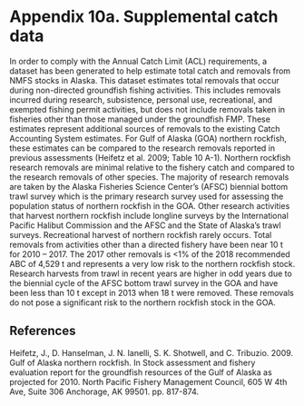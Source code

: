 # Appendix 10a. Supplemental catch data 

In order to comply with the Annual Catch Limit (ACL) requirements, a dataset has been generated to help estimate total catch and removals from NMFS stocks in Alaska. 
This dataset estimates total removals that occur during non-directed groundfish fishing activities. 
This includes removals incurred during research, subsistence, personal use, recreational, and exempted fishing permit activities, but does not include removals taken in fisheries other than those managed under the groundfish FMP. These estimates represent additional sources of removals to the existing Catch Accounting System estimates. 
For Gulf of Alaska (GOA) northern rockfish, these estimates can be compared to the research removals reported in previous assessments (Heifetz et al. 2009; Table 10 A-1). 
Northern rockfish research removals are minimal relative to the fishery catch and compared to the research removals of other species. The majority of research removals are taken by the Alaska Fisheries Science Center’s (AFSC) biennial bottom trawl survey which is the primary research survey used for assessing the population status of northern rockfish in the GOA. 
Other research activities that harvest northern rockfish include longline surveys by the International Pacific Halibut Commission and the AFSC and the State of Alaska’s trawl surveys. 
Recreational harvest of northern rockfish rarely occurs. 
Total removals from activities other than a directed fishery have been near 10 t for 2010 -- 2017. 
The 2017 other removals is <1% of the 2018 recommended ABC of 4,529 t and represents a very low risk to the northern rockfish stock. Research harvests from trawl in recent years are higher in odd years due to the biennial cycle of the AFSC bottom trawl survey in the GOA and have been less than 10 t except in 2013 when 18 t were removed. 
These removals do not pose a significant risk to the northern rockfish stock in the GOA.

## References {-}

Heifetz, J., D. Hanselman, J. N. Ianelli, S. K. Shotwell, and C. Tribuzio. 2009. Gulf of Alaska northern rockfish. In Stock assessment and fishery evaluation report for the groundfish resources of the Gulf of Alaska as projected for 2010. North Pacific Fishery Management Council, 605 W 4th Ave, Suite 306 Anchorage, AK 99501. pp. 817-874.
